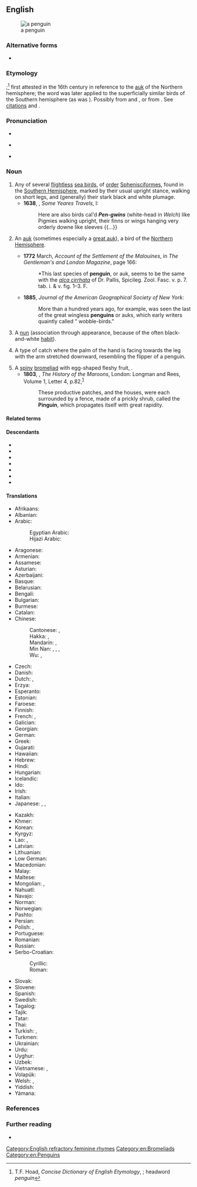 ==English==
{{wikipedia}}
[[Image:SGI-2016-South Georgia (Fortuna Bay)–King penguin (Aptenodytes patagonicus) 04.jpg|thumb|a penguin]]

===Alternative forms===
* {{l|en|pinguin}} {{qualifier|obsolete}}

===Etymology===
{{unk|en}};<ref>T.F. Hoad, ''Concise Dictionary of English Etymology'', {{ISBN|978-0-19-283098-2}}; headword ''penguin''</ref> first attested in the 16th century in reference to the [[auk]] of the Northern hemisphere; the word was later applied to the superficially similar birds of the Southern hemisphere (as was {{m|en|woggin}}). Possibly from {{der|en|cy|pen||head}} and {{m|cy|gwyn||white}}, or from {{der|en|la|pinguis||fat}}. See [[Citations:penguin|citations]] and {{w|Penguin#Etymology|the Wikipedia page}}.

===Pronunciation===
* {{IPA|en|/ˈpɛŋɡwɪn/}}
* {{a|pin-pen}} {{IPA|en|/ˈpɪŋɡwɪn/}}
* {{audio|en|en-us-penguin.ogg|Audio (US)}}

===Noun===
{{en-noun}}

# Any of several [[flightless]] [[sea bird]]s, of [[order]] [[Sphenisciformes]], found in the [[Southern Hemisphere]], marked by their usual upright stance, walking on short legs, and (generally) their stark black and white plumage. {{defdate|from 16th c.}}
#* '''1638''', {{w|Thomas Herbert}}, ''Some Yeares Travels'', I:
#*: Here are also birds cal'd '''''Pen-gwins''''' (white-head in ''Welch'') like Pigmies walking upright, their finns or wings hanging very orderly downe like sleeves {{...}}
# {{lb|en|obsolete|or|historical}} An [[auk]] (sometimes especially a [[great auk]]), a bird of the [[Northern Hemisphere]].
#* '''1772''' March, ''Account of the Settlement of the Malouines'', in ''The Gentleman's and London Magazine'', page 166:
#*: *This last species of '''penguin''', or auk, seems to be the same with the ''[[:w:Tufted puffin|alca cirrhata]]'' of Dr. Pallis, Spicileg. Zool. Fasc. v. p. 7. tab. i. & v. fig. 1–3. F.
#* '''1885''', ''Journal of the American Geographical Society of New York'':
#*: More than a hundred years ago, for example, was seen the last of the great wingless '''penguins''' or auks, which early writers quaintly called " wobble-birds."
# {{lb|en|slang}} A [[nun]] (association through appearance, because of the often black-and-white [[habit]]).
# {{lb|en|juggling}} A type of catch where the palm of the hand is facing towards the leg with the arm stretched downward, resembling the flipper of a penguin.
# A [[spiny]] [[bromeliad]] with egg-shaped fleshy fruit, {{taxlink|Bromelia pinguin|species}}.
#* '''1803''', {{w|Robert Charles Dallas}}, ''The History of the Maroons'', London: Longman and Rees, Volume 1, Letter 4, p.{{nbsp}}82,<sup>[https://archive.org/details/cihm_44228]</sup>
#*: These productive patches, and the houses, were each surrounded by a fence, made of a prickly shrub, called the '''Pinguin''', which propagates itself with great rapidity.

====Related terms====
{{rel4|en
|Adelie penguin
|African penguin
|Chatham Island penguin
|chinstrap penguin
|crested penguin
|emperor penguin
|erect-crested penguin
|fairy penguin
|Fiordland penguin
|Galapagos penguin
|gentoo penguin
|Humboldt penguin
|jackass penguin
|king penguin
|little penguin
|macaroni penguin
|Magellanic penguin
|penguinery
|Ridgen's penguin
|rockhopper penguin
|royal penguin
|Snares penguin
|white-flippered penguin
|yellow-eyed penguin
}}

====Descendants====
{{top3}}
* {{desc|as|পেঙ্গুইন|bor=1}}
* {{desc|my|ပင်ဂွင်|bor=1}}
* {{desc|ja|ペンギン|tr=pengin|bor=1}}
* {{desc|km|ភេនឃ្វីន|bor=1}}
* {{desc|ko|펭귄|bor=1}}
* {{desc|th|เพนกวิน|bor=1}}
* {{desc|cy|pengwin|bor=1}}
{{bottom}}

====Translations====
{{trans-top|flightless sea bird}}
* Afrikaans: {{t+|af|pikkewyn}}
* Albanian: {{t+|sq|pinguin|m}}
* Arabic: {{t|ar|بِطْرِيق|m}}
*: Egyptian Arabic: {{t|arz|بطريق|m|tr=baṭrīq|sc=Arab}}
*: Hijazi Arabic: {{t|acw|بَطْريق|m|tr=baṭrīg|sc=Arab}}
* Aragonese: {{t|an|pingüino|m}}
* Armenian: {{t+|hy|պինգվին}}
* Assamese: {{t|as|পেঙ্গুইন}}
* Asturian: {{t|ast|pingüín|m}}
* Azerbaijani: {{t+|az|pinqvin}}
* Basque: {{t+|eu|pinguino}}
* Belarusian: {{t|be|пінгві́н|m}}
* Bengali: {{t|bn|পেঙ্গুইন}}
* Bulgarian: {{t+|bg|пингви́н|m}}
* Burmese: {{t+|my|ပင်ဂွင်}}
* Catalan: {{t+|ca|pingüí|m}}
* Chinese:
*: Cantonese: {{t|yue|企鵝|sc=Hani}}, {{t|yue|企鹅|tr=kei5 ngo4|sc=Hani}}
*: Hakka: {{t|hak|企鵝|sc=Hani}}, {{t|hak|企鹅|tr=khî-ngò|sc=Hani}}
*: Mandarin: {{t+|cmn|企鵝|sc=Hani}}, {{t+|cmn|企鹅|tr=qǐ'é|sc=Hani}}
*: Min Nan: {{t+|nan|徛鵝|sc=Hani}}, {{t|nan|徛鹅|tr=khiā-gô|sc=Hani}}, {{t|nan|企鵝|sc=Hani}}, {{t|nan|企鹅|tr=khì-gô|sc=Hani}}
*: Wu: {{t|wuu|企鵝}}, {{t|wuu|企鹅|tr=qi ngu}}
* Czech: {{t+|cs|tučňák|m}}
* Danish: {{t+|da|pingvin}}
* Dutch: {{t+|nl|pinguïn|m}}, {{t+|nl|vetgans|f}}
* Erzya: {{t|myv|эймацей}}
* Esperanto: {{t+|eo|pingveno}}
* Estonian: {{t+|et|pingviin}}
* Faroese: {{t|fo|pingvin|f}}
* Finnish: {{t+|fi|pingviini}}
* French: {{t+|fr|manchot|m}}, {{t+|fr|pingouin|m}} {{qualifier|informal}}
* Galician: {{t+|gl|pingüín|m}}
* Georgian: {{t|ka|პინგვინი|sc=Geor}}
* German: {{t+|de|Pinguin|m}}
* Greek: {{t+|el|πιγκουίνος|m}}
* Gujarati: {{t|gu|પેંગ્વિન|sc=Gujr}}
* Hawaiian: {{t|haw|manu-hele-kū}}
* Hebrew: {{t+|he|פִּינְגְּוִין|m|tr=pingvín}}
* Hindi: {{t|hi|पेंगुइन}}
* Hungarian: {{t+|hu|pingvin}}
* Icelandic: {{t+|is|mörgæs|f}}
* Ido: {{t+|io|pinguino}}
* Irish: {{t|ga|piongain|f}}
* Italian: {{t+|it|pinguino|m}}
* Japanese: {{t+|ja|ペンギン|tr=pengin}}, {{t|ja|人鳥|tr=じんちょう, jinchō}}, {{t+|ja|企鵝|tr=きが, kiga}}
{{trans-mid}}
* Kazakh: {{t|kk|пингвин}}
* Khmer: {{t|km|ភេនឃ្វីន}}
* Korean: {{t+|ko|펭귄}}
* Kyrgyz: {{t|ky|пингвин}}
* Lao: {{t|lo|ນົກຄໍກ່ານ}}, {{t|lo|ຫ່ານຢິ່ງຢີ້}}
* Latvian: {{t|lv|pingvīns|m}}
* Lithuanian: {{t+|lt|pingvinas|m}}
* Low German: {{t|nds|Pinguien|m}}
* Macedonian: {{t|mk|пингви́н|m}}
* Malay: {{t|ms|penguin}}
* Maltese: {{t|mt|pengwin|m}}
* Mongolian: {{t|mn|оцон шувуу}}, {{t|mn|пингвин}}
* Nahuatl: {{t|nah|totoxolotl}}
* Navajo: {{t|nv|tsídii naʼałkʼaiʼí}}
* Norman: {{t|nrf|pîngouîn|m}}
* Norwegian: {{t|no|pingvin|m}}
* Pashto: {{t|ps|پنګوين|m|tr=pangwín}}
* Persian: {{t+|fa|پنگوئن|tr=pangu'an}}
* Polish: {{t+|pl|pingwin|m}}, {{t|pl|bezlotek|m}}
* Portuguese: {{t+|pt|pinguim|m}}
* Romanian: {{t+|ro|pinguin|m}}
* Russian: {{t+|ru|пингви́н|m}}
* Serbo-Croatian:
*: Cyrillic: {{t|sh|пѝнгвӣн|m}}
*: Roman: {{t+|sh|pìngvīn|m}}
* Slovak: {{t|sk|tučniak|m}}
* Slovene: {{t+|sl|pingvin|m}}
* Spanish: {{t+|es|pingüino|m}}
* Swedish: {{t+|sv|pingvin}}
* Tagalog: {{t|tl|pingguwino}}
* Tajik: {{t|tg|пингвин}}
* Tatar: {{t|tt|пингвин|sc=Cyrl}}
* Thai: {{t|th|เพนกวิน}}
* Turkish: {{t+|tr|penguen}}, {{t|tr|karabat}}
* Turkmen: {{t|tk|pingwin}}
* Ukrainian: {{t|uk|пінгві́н|m}}
* Urdu: {{t|ur|پنگوئن|tr=penguin}}
* Uyghur: {{t|ug|پىنگېۋىن}}
* Uzbek: {{t+|uz|pingvin}}
* Vietnamese: {{t|vi|chim cánh cụt}}, {{t|vi|chim cụt cánh}}
* Volapük: {{t|vo|pinguen}}
* Welsh: {{t|cy|pengwin|m}}, {{t|cy|pengwiniaid|m-p}}
* Yiddish: {{t|yi|פּינגווין|m}}
* Yámana: {{t|yag|ŝúŝa}}
{{trans-bottom}}

===References===
<references/>

===Further reading===
* {{projectlink|Collier's|Penguin}}

[[Category:English refractory feminine rhymes]]
[[Category:en:Bromeliads]]
[[Category:en:Penguins]]